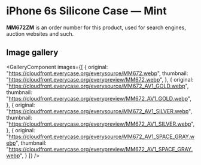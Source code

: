 
# iPhone 6s Silicone Case — Mint

<Callout type='info' emoji='👉🏻'>**MM672ZM** is an order number for this product, used for search engines, auction websites and such.</Callout>

## Image gallery

<GalleryComponent
    images={[
      {
        original: "https://cloudfront.everycase.org/everysource/MM672.webp",
        thumbnail: "https://cloudfront.everycase.org/everypreview/MM672.webp",
      },
      {
        original: "https://cloudfront.everycase.org/everysource/MM672_AV1_GOLD.webp",
        thumbnail: "https://cloudfront.everycase.org/everypreview/MM672_AV1_GOLD.webp",
      },
      {
        original: "https://cloudfront.everycase.org/everysource/MM672_AV1_SILVER.webp",
        thumbnail: "https://cloudfront.everycase.org/everypreview/MM672_AV1_SILVER.webp",
      },
      {
        original: "https://cloudfront.everycase.org/everysource/MM672_AV1_SPACE_GRAY.webp",
        thumbnail: "https://cloudfront.everycase.org/everypreview/MM672_AV1_SPACE_GRAY.webp",
      }
    ]}
  />
